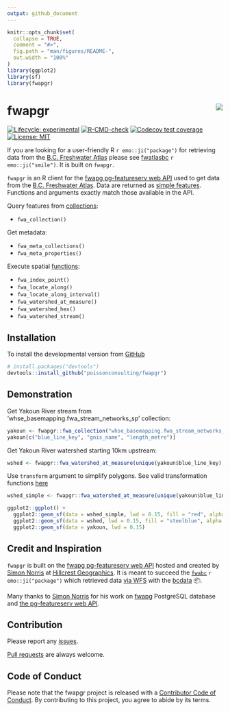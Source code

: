 ```yaml
---
output: github_document
---
```


<!-- README.md is generated from README.Rmd. Please edit that file -->

```r
knitr::opts_chunk$set(
  collapse = TRUE,
  comment = "#>",
  fig.path = "man/figures/README-",
  out.width = "100%"
)
library(ggplot2)
library(sf)
library(fwapgr)
```

# fwapgr <img src="man/figures/logo.png" align="right" />

<!-- badges: start -->
[![Lifecycle: experimental](https://img.shields.io/badge/lifecycle-experimental-orange.svg)](https://lifecycle.r-lib.org/articles/stages.html#experimental)
[![R-CMD-check](https://github.com/poissonconsulting/fwapgr/workflows/R-CMD-check/badge.svg)](https://github.com/poissonconsulting/fwapgr/actions)
[![Codecov test coverage](https://codecov.io/gh/poissonconsulting/fwapgr/branch/master/graph/badge.svg)](https://codecov.io/gh/poissonconsulting/fwapgr?branch=master)
[![License: MIT](https://img.shields.io/badge/License-MIT-green.svg)](https://opensource.org/licenses/MIT)
<!-- badges: end -->

If you are looking for a user-friendly R `r emo::ji("package")` for retrieving data from the [B.C. Freshwater Atlas](https://www2.gov.bc.ca/gov/content/data/geographic-data-services/topographic-data/freshwater) please see [fwatlasbc](https://github.com/poissonconsulting/fwatlasbc) `r emo::ji("smile")`. It is built on `fwapgr`.

`fwapgr` is an R client for the [fwapg pg-featureserv web API](https://www.hillcrestgeo.ca/fwapg/index.html) used to get data from the [B.C. Freshwater Atlas](https://www2.gov.bc.ca/gov/content/data/geographic-data-services/topographic-data/freshwater). Data are returned as [simple features](https://github.com/r-spatial/sf). Functions and arguments exactly match those available in the API.

Query features from [collections](https://www.hillcrestgeo.ca/fwapg/collections.html):  

* `fwa_collection()`  

Get metadata:  

* `fwa_meta_collections()`  
* `fwa_meta_properties()`  

Execute spatial [functions](https://www.hillcrestgeo.ca/fwapg/functions.html):  

* `fwa_index_point()`  
* `fwa_locate_along()`
* `fwa_locate_along_interval()`
* `fwa_watershed_at_measure()`  
* `fwa_watershed_hex()`  
* `fwa_watershed_stream()`  

## Installation

To install the developmental version from [GitHub](https://github.com/poissonconsulting/fwapgr)
```r
# install.packages("devtools")
devtools::install_github("poissonconsulting/fwapgr")
```

## Demonstration
Get Yakoun River stream from 'whse_basemapping.fwa_stream_networks_sp' collection:
```r
yakoun <- fwapgr::fwa_collection("whse_basemapping.fwa_stream_networks_sp", filter = list(gnis_name = "Yakoun River"))
yakoun[c("blue_line_key", "gnis_name", "length_metre")]
```

Get Yakoun River watershed starting 10km upstream:
```r
wshed <- fwapgr::fwa_watershed_at_measure(unique(yakoun$blue_line_key), downstream_route_measure = 10000)
```

Use `transform` argument to simplify polygons. See valid transformation functions [here](https://github.com/CrunchyData/pg_featureserv/blob/master/config/pg_featureserv.toml.example#L29)
```r
wshed_simple <- fwapgr::fwa_watershed_at_measure(unique(yakoun$blue_line_key), downstream_route_measure = 10000, transform = c("ST_Simplify", 2000))
```

```r
ggplot2::ggplot() +
  ggplot2::geom_sf(data = wshed_simple, lwd = 0.15, fill = "red", alpha = 0.1) +
  ggplot2::geom_sf(data = wshed, lwd = 0.15, fill = "steelblue", alpha = 0.5) +
  ggplot2::geom_sf(data = yakoun, lwd = 0.15)
```

## Credit and Inspiration

`fwapgr` is built on the [fwapg pg-featureserv web API](https://www.hillcrestgeo.ca/fwapg/index.html) hosted and created by [Simon Norris](https://github.com/smnorris/fwapg) at [Hillcrest Geographics](https://hillcrestgeo.ca/main/). It is meant to succeed the [`fwabc`](https://github.com/poissonconsulting/fwabc) `r emo::ji("package")` which retrieved data [via WFS](https://openmaps.gov.bc.ca/geo/pub/wfs?service=WFS&version=2.0.0&request=GetFeature&typeName=WHSE_BASEMAPPING.FWA_LAKES_POLY&outputFormat=json&SRSNAME=epsg%3A3005&CQL_FILTER=GNIS_NAME_1=%27Quamichan%20Lake%27) with the [bcdata](https://github.com/bcgov/bcdata) 📦. 

Many thanks to [Simon Norris](https://github.com/smnorris/fwapg) for his work on [fwapg](https://github.com/smnorris/fwapg) PostgreSQL database and [the pg-featureserv web API](https://www.hillcrestgeo.ca/fwapg/index.html).

## Contribution

Please report any [issues](https://github.com/poissonconsulting/fwapgr/issues).

[Pull requests](https://github.com/poissonconsulting/fwapgr/pulls) are always welcome.

## Code of Conduct

Please note that the fwapgr project is released with a [Contributor Code of Conduct](https://contributor-covenant.org/version/2/0/CODE_OF_CONDUCT.html). By contributing to this project, you agree to abide by its terms.
